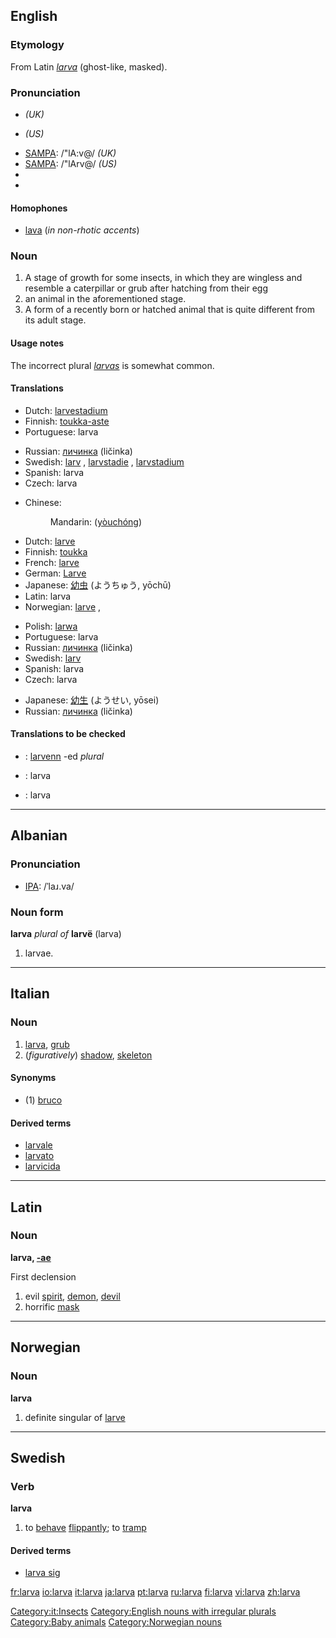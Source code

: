 ==English==
{{wikipedia}}

===Etymology===
From Latin ''[[larva#Latin|larva]]'' (ghost-like, masked).

===Pronunciation===
*{{IPA|/ˈlɑːvə/}} ''(UK)''
*{{IPA|/ˈlɑrvə/}} ''(US)''
*[[w:SAMPA chart|SAMPA]]: /"lA:v@/ ''(UK)''
*[[w:SAMPA chart|SAMPA]]: /"lArv@/ ''(US)''
*{{audio|en-us-larva.ogg|Audio (US)}}
*{{rhymes|ɑː(r)və}}

====Homophones====
* [[lava]] (''in non-rhotic accents'')

===Noun===
{{en-noun|larv|ae}}

<!--Is the first meaning correct?-->
# A stage of growth for some insects, in which they are wingless and resemble a caterpillar or grub after hatching from their egg
# an animal in the aforementioned stage.
# A form of a recently born or hatched animal that is quite different from its adult stage.

====Usage notes====
The incorrect plural ''[[larvas]]'' is somewhat common.


====Translations====
{{trans-top|a stage of growth}}
*Dutch: [[larvestadium]] {{n}}
*Finnish: [[toukka-aste]]
*Portuguese: larva {{f}}
{{trans-mid}}
*Russian: [[личинка]] (ličinka) {{f}}
*Swedish: [[larv]] {{c}}, [[larvstadie]] {{n}}, [[larvstadium]] {{n}}
*Spanish: larva {{f}}
*Czech: larva {{f}}
{{trans-bottom}}

{{trans-top|an animal in such stage of growth}}
*Chinese:
*:Mandarin: {{zh-ts|幼蟲|幼虫}} ([[yòuchóng]])
*Dutch: [[larve]] {{f}}
*Finnish: [[toukka]]
*French: [[larve]] {{f}}
*German: [[Larve]] {{f}}
*Japanese: [[幼虫]] (ようちゅう, yōchū)
*Latin: larva {{f}}
*Norwegian: [[larve]] {{m}}, {{f}}
{{trans-mid}}
*Polish: [[larwa]] {{f}}
*Portuguese: larva {{f}}
*Russian: [[личинка]] (ličinka) {{f}}
*Swedish: [[larv]] {{c}}
*Spanish: larva {{f}}
*Czech: larva {{f}}
{{trans-bottom}}

{{trans-top|recently born or hatched}}
{{trans-mid}}
*Japanese: [[幼生]] (ようせい, yōsei)
*Russian: [[личинка]] (ličinka) {{f}}
{{trans-bottom}}

====Translations to be checked====
<!--Remove this section once all of the translations below have been moved into the tables above.-->
{{checktrans}}

*{{ttbc|Breton}}: [[larvenn]] {{f}} -ed ''plural''
*{{ttbc|Indonesian}}: larva
*{{ttbc|Interlingua}}: larva

----

==Albanian==

===Pronunciation===
*[[IPA]]: /ˈlaɹ.va/

===Noun form===
'''larva''' ''plural of'' '''larvë''' (larva)

# larvae.

----

==Italian==
{{wikipedia|lang=it}}

===Noun===
{{it-noun|larv|f|a|e}}

# [[larva#English|larva]], [[grub]]
# (''figuratively'') [[shadow]], [[skeleton]]

====Synonyms====
*(1) [[bruco]]

====Derived terms====
*[[larvale]]
*[[larvato]]
*[[larvicida]]

[[Category:it:Insects]]

----

==Latin==

===Noun===
'''larva, [[Wiktionary Appendix:Latin first declension|-ae]]''' {{f}}

First declension

# evil [[spirit]], [[demon]], [[devil]]
# horrific [[mask]]

----

==Norwegian==

===Noun===
'''larva'''

# definite singular of [[larve]]

----

==Swedish==

===Verb===
'''larva'''

# to [[behave]] [[flippantly]]; to [[tramp]]

====Derived terms====
*[[larva sig]]

[[Category:English nouns with irregular plurals]]
[[Category:Baby animals]]
[[Category:Norwegian nouns]]

[[fr:larva]]
[[io:larva]]
[[it:larva]]
[[ja:larva]]
[[pt:larva]]
[[ru:larva]]
[[fi:larva]]
[[vi:larva]]
[[zh:larva]]